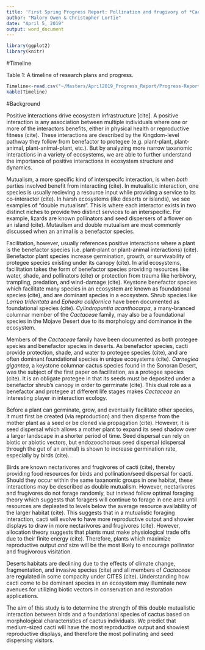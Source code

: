 ```yaml
---
title: 'First Spring Progress Report: Pollination and frugivory of *Cactaceae* by Avian interactors'
author: "Malory Owen & Christopher Lortie"
date: "April 5, 2019"
output: word_document
---
```


```r
library(ggplot2)
library(knitr)
```


#Timeline

Table 1: A timeline of research plans and progress.
```r
Timeline<-read.csv("~/Masters/April2019_Progress_Report/Progress-Report-April-2019/Timeline.csv")
kable(Timeline)
```


#Background

Positive interactions drive ecosystem infrastructure [cite]. A positive interaction is any association between multiple individuals where one or more of the interactors benefits, either in physical health or reproductive fitness (cite). These interactions are described by the Kingdom-level pathway they follow from benefactor to protegee (e.g. plant-plant, plant-animal, plant-animal-plant, etc.). But by analyzing more narrow taxanomic interactions in a variety of ecosystems, we are able to further understand the importance of positive interactions in ecosystem structure and dynamics.

Mutualism, a more specific kind of interspecifc interaction, is when *both* parties involved benefit from interacting (cite). In mutualistic interaction, one species is usually recieving a resource input while providing a service to its co-interactor (cite). In harsh ecosystems (like deserts or islands), we see examples of "double mutualism". This is where each interactor exists in two distinct niches to provide two distinct services to an interspecific. For example, lizards are known pollinators and seed dispersers of a flower on an island (cite). Mutaulism and double mutualism are most commonly discussed when an animal is a benefactor species. 

Facilitation, however, usually references positive interactions where a plant is the benefactor species (i.e. plant-plant or plant-animal interactions) (cite). Benefactor plant species increase germination, growth, or survivability of protegee species existing under its canopy (cite). In arid ecosystems, facilitation takes the form of benefactor species providing resources like water, shade, and pollinators (cite) or protection from trauma like herbivory, trampling, predation, and wind-damage (cite). Keystone benefactor species which facilitate many species in an ecosystem are known as foundational species (cite), and are dominant species in a ecosystem. Shrub species like *Larrea tridentata* and *Ephedra californica* have been documented as foundational species (cite). *Cylindropuntia acanthocarpa*, a many-branced columnar member of the *Cactaceae* family, may also be a foundational species in the Mojave Desert due to its morphology and dominance in the ecosystem. 

Members of the *Cactaceae* family have been documented as both protegee species and benefactor species in deserts. As benefactor species, cacti provide protection, shade, and water to protegee species (cite), and are often dominant foundational species in unique ecosystems (cite).  *Carnegiea gigantea*, a keystone columnar cactus species found in the Sonoran Desert, was the subject of the first paper on facilitation, as a protegee species (cite). It is an obligate protegee in that its seeds must be deposited under a benefactor shrub's canopy in order to germinate (cite). This dual role as a benefactor and protegee at different life stages makes *Cactaceae* an interesting player in interaction ecology. 

Before a plant can germinate, grow, and eventually facilitate other species, it must first be created (via reproduction) and then disperse from the mother plant as a seed or be cloned via propagation (cite). However, it is seed dispersal which allows a mother plant to expand its seed shadow over a larger landscape in a shorter period of time. Seed dispersal can rely on biotic or abiotic vectors, but endozoochorous seed dispersal (dispersal through the gut of an animal) is shown to increase germination rate, especially by birds (cite). 

Birds are known nectarivores and frugivores of cacti (cite), thereby providing food resources for birds and pollination/seed dispersal for cacti. Should they occur within the same taxanomic groups in one habitat, these interactions may be described as double mutualism. However, nectarivores and frugivores do not forage randomly, but instead follow optimal foraging theory which suggests that foragers will continue to forage in one area until resources are depleated to levels below the average resource availability of the larger habitat (cite). This suggests that in a mutualistic foraging interaction, cacti will evolve to have more reproductive output and showier displays to draw in more nectarivores and frugivores (cite). However, allocation theory suggests that plants must make physiological trade offs due to their finite energy (cite). Therefore, plants which maximize reproductive output *and* size will be the most likely to encourage pollinator and frugivorous visitation. 

Deserts habitats are declining due to the effects of climate change, fragmentation, and invasive species (cite) and all members of *Cactaceae* are regulated in some compacity under CITES (cite). Understanding how cacti come to be dominant species in an ecosystem may illuminate new avenues for utilizing biotic vectors in conservation and restoration applications. 

The aim of this study is to determine the strength of this double mutualistic interaction between birds and a foundational species of cactus based on morphological characteristics of cactus individuals. We predict that medium-sized cacti will have the most reproductive output and showiest reproductive displays, and therefore the most pollinating and seed dispersing visitors. 




